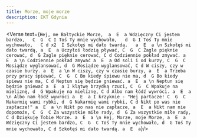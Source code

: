 ```yaml
---
title: Morze, moje morze
description: EKT Gdynia
---
```



<Verse text={`
Hej, me Bałtyckie Morze,  a  E  a
Wdzięczny Ci jestem bardzo,   C  G  C
      I Toś Ty mnie wychowało,   d  G
      I Toś Ty mnie wychowało,   C d
x2  I Szkołęś mi dało twardą.   a  E  a
\n
Szkołęś mi dało twardą, a  E  a
Uczyłoś łodzią pływać, C  G  C
Żagle pięknie cerować, d  G
Żagle pięknie cerować, C d
Codziennie pokład zmywać. a  E  a
\n
Codziennie pokład zmywać a  E  a
Od soli i od kurzy, C  G  C
Mosiądze wyglansować, d  G
Mosiądze wyglansować, C d
W ciszy, czy w czasie burzy. a  E  a
\n
W ciszy, czy w czasie burzy, a  E  a
Trzeba przy pracy śpiewać, C  G  C
Bo kiedy śpiewu nie ma, d  G
Bo kiedy śpiewu nie ma, C d
Neptun się będzie gniewać. a  E  a
\n
Neptun się będzie gniewać a  E  a
I klątwę brzydką rzuci, C  G  C
Wpakuje na mieliznę, d  G
Wpakuje na mieliznę, C d
Albo nam łódź wywróci. a  E  a
\n
Albo nam łódź wywróci a  E  a
I krzyknie - "Hej partacze! C  G  C
Nakarmię wami rybki, d  G
Nakarmię wami rybki, C d
Nikt po was nie zapłacze!" a  E  a
\n
Nikt po nas nie zapłacze, a  E  a
Nikt nam nie dopomoże, C  G  C
Za wszystkie miłe rady, d  G
Za wszystkie miłe rady, C d
Dziękuję Tobie Morze. a  E  a
\n
Hej, Morze, moje Morze, a  E  a
Wdzięczny Ci jestem bardzo, C  G  C
Toś Ty mnie wychowało, d  G
Toś Ty mnie wychowało, C d
Szkołęś mi dało twardą. a  E  a
`}/>
